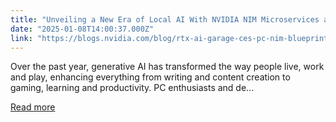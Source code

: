 ```yaml
---
title: "Unveiling a New Era of Local AI With NVIDIA NIM Microservices and AI Blueprints"
date: "2025-01-08T14:00:37.000Z"
link: "https://blogs.nvidia.com/blog/rtx-ai-garage-ces-pc-nim-blueprints/"
---
```


Over the past year, generative AI has transformed the way people live, work and play, enhancing everything from writing and content creation to gaming, learning and productivity. PC enthusiasts and de...

[Read more](https://blogs.nvidia.com/blog/rtx-ai-garage-ces-pc-nim-blueprints/)
